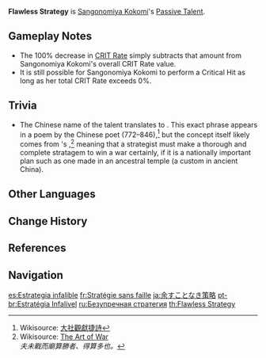 {{Talent Infobox
|image         = Talent Flawless Strategy.png
|character     = Sangonomiya Kokomi
|type          = Passive
|info          = Sangonomiya Kokomi has a 25% [[Healing Bonus]], but a 100% decrease in [[CRIT Rate]].
|utility1      = CRIT Rate
|utility2      = Healing Bonus
}}
'''Flawless Strategy''' is [[Sangonomiya Kokomi]]'s [[Passive Talent]].

==Gameplay Notes==
*The 100% decrease in [[CRIT Rate]] simply subtracts that amount from Sangonomiya Kokomi's overall CRIT Rate value.
*It is still possible for Sangonomiya Kokomi to perform a Critical Hit as long as her total CRIT Rate exceeds 0%.

==Trivia==
*The Chinese name of the talent translates to {{Lang|"Temple-Stratagem is Thorough"|zh=庙算无遗|zh_rm=Miào Suàn Wú Yí}}. This exact phrase appears in a poem by the Chinese poet {{w|Bai Juyi}} (772–846),<ref>Wikisource: [https://zh.wikisource.org/zh/%E5%A4%A7%E7%A4%BE%E8%A7%80%E7%8D%BB%E6%8D%B7%E8%A9%A9 大社觀獻捷詩]</ref> but the concept itself likely comes from {{w|Sun Tzu}}'s ''{{w|The Art of War}}'',<ref>Wikisource: [https://en.wikisource.org/wiki/The_Art_of_War_(Sun)/Section_I The Art of War]<br />''夫未戰而廟算勝者、得算多也。''</ref> meaning that a strategist must make a thorough and complete stratagem to win a war certainly, if it is a nationally important plan such as one made in an ancestral temple (a custom in ancient China).

==Other Languages==
{{Other Languages
|en      = Flawless Strategy
|zhs     = 庙算无遗
|zhs_rm  = Miào Suàn Wúyí
|zht     = 廟算無遺
|zht_rm  = Miào Suàn Wúyí
|zh_tl   = Thoroughly Strategized
|ja      = 余すことなき策略
|ja_rm   = Amasu koto naki Sakuryaku
|ja_tl   = Never-Sparing Strategy
|ko      = 완벽한 묘책
|ko_rm   = Wanbyeokhan Myochaek
|ko_tl   = Perfect Strategy
|es      = Estrategia infalible
|es_tl   = Foolproof Strategy
|fr      = Stratégie sans faille
|fr_tl   = Flawless Strategy
|ru      = Безупречная стратегия
|ru_tl   = Faultless Strategy
|th      = Flawless Strategy
|vi      = Chiến Lược Hoàn Hảo
|vi_tl   = Perfect Strategy
|de      = Einwandfreie Strategie
|de_tl   = Flawless Strategy
|id      = Flawless Strategy
|pt      = Estratégia Infalível
|pt_tl   = Infallible Strategy
|tr      = Kusursuz Strateji
|tr_tl   = 
|it      = Strategia infallibile
|it_tl   = Infallible Strategy
}}

==Change History==
{{Change History|2.1}}

==References==
{{Reflist}}

==Navigation==
{{Talent Navbox|Sangonomiya Kokomi}}

[[es:Estrategia infalible]]
[[fr:Stratégie sans faille]]
[[ja:余すことなき策略]]
[[pt-br:Estratégia Infalível]]
[[ru:Безупречная стратегия]]
[[th:Flawless Strategy]]